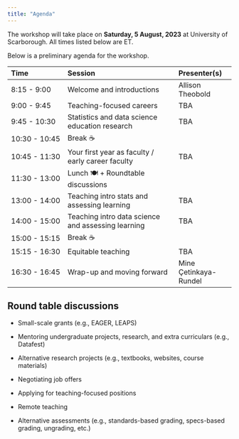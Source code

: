 ```yaml
---
title: "Agenda"
---
```


The workshop will take place on **Saturday, 5 August, 2023** at University of Scarborough.
All times listed below are ET.

Below is a preliminary agenda for the workshop.

| Time          | Session                                            | Presenter(s)          |
|:-----------------|:----------------------------------|:-----------------|
| 8:15 - 9:00   | Welcome and introductions                          | Allison Theobold      |
| 9:00 - 9:45   | Teaching-focused careers                           | TBA                   |
| 9:45 - 10:30  | Statistics and data science education research     | TBA                   |
| 10:30 - 10:45 | Break ☕                                           |                       |
| 10:45 - 11:30 | Your first year as faculty / early career faculty  | TBA                   |
| 11:30 - 13:00 | Lunch 🍽️ + Roundtable discussions                  |                       |
| 13:00 - 14:00 | Teaching intro stats and assessing learning        | TBA                   |
| 14:00 - 15:00 | Teaching intro data science and assessing learning | TBA                   |
| 15:00 - 15:15 | Break ☕                                           |                       |
| 15:15 - 16:30 | Equitable teaching                                 | TBA                   |
| 16:30 - 16:45 | Wrap-up and moving forward                         | Mine Çetinkaya-Rundel |


## Round table discussions
<!-- Some possible topics! -->

- Small-scale grants (e.g., EAGER, LEAPS)

- Mentoring undergraduate projects, research, and extra curriculars (e.g., Datafest)

- Alternative research projects (e.g., textbooks, websites, course materials)

- Negotiating job offers

- Applying for teaching-focused positions

- Remote teaching

- Alternative assessments (e.g., standards-based grading, specs-based grading, ungrading, etc.)